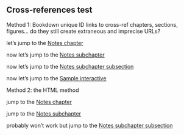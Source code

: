## Cross-references test {#crossrefs}

Method 1: Bookdown unique ID links to cross-ref chapters, sections, figures... do they still create extraneous and imprecise URLs?

let's jump to the [Notes chapter](#notes)

now let's jump to the [Notes subchapter](#subchapter)

now let's jump to the [Notes subchapter subsection](#subsection)

now let's jump to the [Sample interactive](#sample-interactive)


Method 2: the HTML method

jump to the [Notes chapter](notes.html)

jump to the [Notes subchapter](subchapter.html)

probably won't work but jump to the [Notes subchapter subsection](subsection.html)
